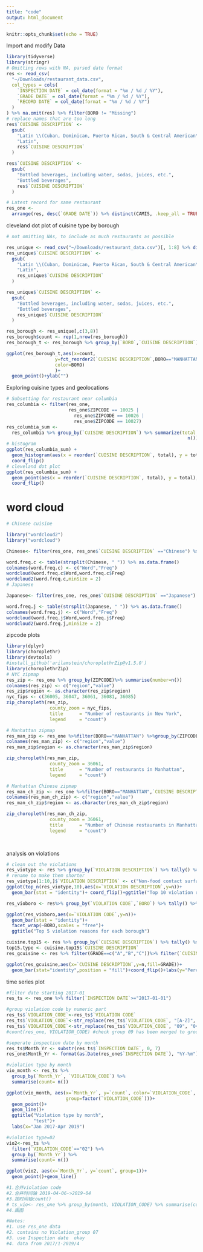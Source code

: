 ```yaml
---
title: "code"
output: html_document
---
```


```r
knitr::opts_chunk$set(echo = TRUE)
```

Import and modify Data

```r
library(tidyverse)
library(stringr)
# Omitting rows with NA, parsed date format
res <- read_csv(
  "~/Downloads/restaurant_data.csv",
  col_types = cols(
    `INSPECTION DATE` = col_date(format = "%m / %d / %Y"),
    `GRADE DATE` = col_date(format = "%m / %d / %Y"),
    `RECORD DATE` = col_date(format = "%m / %d / %Y")
  )
) %>% na.omit(res) %>% filter(BORO != "Missing")
# replace names that are too long
res$`CUISINE DESCRIPTION` <-
  gsub(
    "Latin \\(Cuban, Dominican, Puerto Rican, South & Central American\\)",
    "Latin",
    res$`CUISINE DESCRIPTION`
  )

res$`CUISINE DESCRIPTION` <-
  gsub(
    "Bottled beverages, including water, sodas, juices, etc.",
    "Bottled beverages",
    res$`CUISINE DESCRIPTION`
  )

# Latest record for same restaurant
res_one <-
  arrange(res, desc(`GRADE DATE`)) %>% distinct(CAMIS, .keep_all = TRUE)
```

cleveland dot plot of cuisine type by borough

```r
# not omitting NAs, to include as much restaurants as possible

res_unique <- read_csv("~/Downloads/restaurant_data.csv")[, 1:8] %>% distinct()%>% filter(BORO != "Missing")
res_unique$`CUISINE DESCRIPTION` <-
  gsub(
    "Latin \\(Cuban, Dominican, Puerto Rican, South & Central American\\)",
    "Latin",
    res_unique$`CUISINE DESCRIPTION`
  )

res_unique$`CUISINE DESCRIPTION` <-
  gsub(
    "Bottled beverages, including water, sodas, juices, etc.",
    "Bottled beverages",
    res_unique$`CUISINE DESCRIPTION`
  )

res_borough <- res_unique[,c(3,8)] 
res_borough$count <- rep(1,nrow(res_borough))
res_borough_t <- res_borough %>% group_by(`BORO`,`CUISINE DESCRIPTION`) %>% mutate(count=n()) %>% distinct()

ggplot(res_borough_t,aes(x=count,
                  y=fct_reorder2(`CUISINE DESCRIPTION`,BORO=="MANHATTAN",-count),
                  color=BORO)
                  )+  
  geom_point()+ylab("")
```

Exploring cuisine types and geolocations

```r
# Subsetting for restaurant near columbia
res_columbia <- filter(res_one,
                       res_one$ZIPCODE == 10025 |
                         res_one$ZIPCODE == 10026 |
                         res_one$ZIPCODE == 10027)
res_columbia_sum <-
  res_columbia %>% group_by(`CUISINE DESCRIPTION`) %>% summarize(total =
                                                                   n()) %>% arrange(desc(total))
# histogram
ggplot(res_columbia_sum) +
  geom_histogram(aes(x = reorder(`CUISINE DESCRIPTION`, total), y = total), stat = "identity") +
  coord_flip()
# cleveland dot plot
ggplot(res_columbia_sum) +
  geom_point(aes(x = reorder(`CUISINE DESCRIPTION`, total), y = total), stat = "identity") +
  coord_flip()
```
# word cloud
```r
# Chinese cuisine

library("wordcloud2")
library("wordcloud")

Chinese<- filter(res_one, res_one$`CUISINE DESCRIPTION` =="Chinese") %>% distinct(DBA) %>% toString() %>% str_remove_all(",") %>% str_remove_all("\"") %>% str_remove_all("\n")%>% str_remove_all("/")

word.freq.c <- table(strsplit(Chinese, " ")) %>% as.data.frame()
colnames(word.freq.c) <- c("Word","Freq")
wordcloud(word.freq.c$Word,word.freq.c$Freq)
wordcloud2(word.freq.c,minSize = 2)
# Japanese

Japanese<- filter(res_one, res_one$`CUISINE DESCRIPTION` =="Japanese") %>% distinct(DBA) %>% toString() %>% str_remove_all(",") %>% str_remove_all("\"") %>% str_remove_all("\n")%>% str_remove_all("/")

word.freq.j <- table(strsplit(Japanese, " ")) %>% as.data.frame()
colnames(word.freq.j) <- c("Word","Freq")
wordcloud(word.freq.j$Word,word.freq.j$Freq)
wordcloud2(word.freq.j,minSize = 2)
```
zipcode plots
```r

library(dplyr)
library(choroplethr)
library(devtools)
#install_github('arilamstein/choroplethrZip@v1.5.0')
library(choroplethrZip)
# NYC zipmap
res_zip <- res_one %>% group_by(ZIPCODE)%>% summarise(number=n())
colnames(res_zip) <- c("region","value")
res_zip$region <- as.character(res_zip$region)
nyc_fips <- c(36005, 36047, 36061, 36081, 36085)
zip_choropleth(res_zip,
                county_zoom = nyc_fips,
                title      = "Number of restaurants in New York",
                legend     = "count")

# Manhattan zipmap
res_man_zip <- res_one %>%filter(BORO=="MANHATTAN") %>%group_by(ZIPCODE)%>% summarise(number=n())
colnames(res_man_zip) <- c("region","value")
res_man_zip$region <- as.character(res_man_zip$region)

zip_choropleth(res_man_zip,
                county_zoom = 36061,
                title      = "Number of restaurants in Manhattan",
                legend     = "count")

# Manhattan Chinese zipmap
res_man_ch_zip <- res_one %>%filter(BORO=="MANHATTAN",`CUISINE DESCRIPTION`=="Chinese") %>%group_by(ZIPCODE)%>% summarise(number=n())
colnames(res_man_ch_zip) <- c("region","value")
res_man_ch_zip$region <- as.character(res_man_ch_zip$region)

zip_choropleth(res_man_ch_zip,
                county_zoom = 36061,
                title      = "Number of Chinese restaurants in Manhattan",
                legend     = "count")

               
```

analysis on violations

```r
# clean out the violations
res_viotype <- res %>% group_by(`VIOLATION DESCRIPTION`) %>% tally() %>% arrange(desc(n))
# rename to make them shorter
res_viotype[1:10,]$`VIOLATION DESCRIPTION` <- c("Non-food contact surface improperly constructed","Facility not vermin proof","Food contact surface not properly washed, rinsed and sanitized","Food not protected from potential source of contamination","Plumbing not properly installed or maintained","Evidence of mice or live mice present","Cold food item held above 41ºF","Hot food item not held at or above 140ºF","Filth flies or food/refuse/sewage-associated flies present","Food contact surface not properly maintained")
ggplot(top_n(res_viotype,10),aes(x=`VIOLATION DESCRIPTION`,y=n))+
  geom_bar(stat = "identity")+ coord_flip()+ggtitle("Top 10 violation reasons")

res_vioboro <- res%>% group_by(`VIOLATION CODE`,`BORO`) %>% tally() %>% arrange(desc(n)) %>% group_by(BORO) %>% top_n(5)

ggplot(res_vioboro,aes(x=`VIOLATION CODE`,y=n))+
  geom_bar(stat = "identity")+ 
  facet_wrap(~BORO,scales = "free")+
  ggtitle("Top 5 violation reasons for each borough")

cuisine.top15 <- res %>% group_by(`CUISINE DESCRIPTION`) %>% tally() %>% top_n(15)
top15.type <- cuisine.top15$`CUISINE DESCRIPTION` 
res_gcuisine <- res %>% filter(GRADE==c("A","B","C"))%>% filter(`CUISINE DESCRIPTION`==top15.type) %>% group_by(`CUISINE DESCRIPTION`,GRADE) %>% tally() 

ggplot(res_gcuisine,aes(x=`CUISINE DESCRIPTION`,y=n,fill=GRADE))+
  geom_bar(stat="identity",position = "fill")+coord_flip()+labs(y="Percentage",x="cuisine type")+ggtitle("Percentile of Grade for each cuisine type")
```

time series plot
```r
#filter date starting 2017-01
res_ts <- res_one %>% filter(`INSPECTION DATE`>="2017-01-01")

#group violation code by numeric part
res_ts$`VIOLATION_CODE`<-res_ts$`VIOLATION CODE`
res_ts$`VIOLATION_CODE`<-str_replace(res_ts$`VIOLATION_CODE`, "[A-Z]", "")
res_ts$`VIOLATION_CODE`<-str_replace(res_ts$`VIOLATION_CODE`, "09", "04")
#count(res_one, VIOLATION_CODE) #check group 09 has been merged to group 04

#seperate inspection date by month 
res_ts$Month_Yr <- substr(res_ts$`INSPECTION DATE`, 0, 7)
res_one$Month_Yr <- format(as.Date(res_one$`INSPECTION DATE`), "%Y-%m")

#violation type by month
vio_month <- res_ts %>% 
  group_by(`Month_Yr`, `VIOLATION_CODE`) %>%
  summarise(count= n())

ggplot(vio_month, aes(x=`Month_Yr`, y=`count`, color=`VIOLATION_CODE`,
                      group=factor(`VIOLATION_CODE`)))+
  geom_point()+
  geom_line()+
  ggtitle("Violation type by month",
          "test")+
  labs(x="Jan 2017-Apr 2019")

#violation type=02
vio2<-res_ts %>%
  filter(`VIOLATION_CODE`=="02") %>%
  group_by(`Month_Yr`) %>%
  summarise(count= n())

ggplot(vio2, aes(x=`Month_Yr`, y=`count`, group=1))+
  geom_point()+geom_line()

#1.合并violation code
#2.合并时间轴 2019-04-06->2019-04
#3.按时间轴count() 
# ts_vio<- res_one %>% group_by(month, VIOLATION_CODE) %>% summarise(count=n())
#4.画图

#Notes:
#1. use res_one data 
#2. contains no Violation_group 07
#3. use Inspection date  okay
#4. data from 2017/1-2019/4
```










